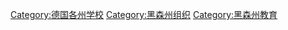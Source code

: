 [[Category:德国各州学校|Category:德国各州学校]]
[[Category:黑森州组织|Category:黑森州组织]]
[[Category:黑森州教育|Category:黑森州教育]]